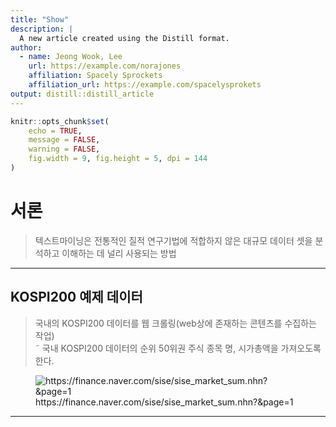 ```yaml
---
title: "Show"
description: |
  A new article created using the Distill format.
author:
  - name: Jeong Wook, Lee
    url: https://example.com/norajones
    affiliation: Spacely Sprockets
    affiliation_url: https://example.com/spacelysprokets
output: distill::distill_article
---
```



```r
knitr::opts_chunk$set(
	echo = TRUE,
	message = FALSE,
	warning = FALSE,
	fig.width = 9, fig.height = 5, dpi = 144
)
```

# 서론 

> 텍스트마이닝은 전통적인 질적 연구기법에 적합하지 않은 대규모 데이터 셋을 분석하고 이해하는 데 널리 사용되는 방법

---

## KOSPI200 예제 데이터 

> 국내의 KOSPI200 데이터를 웹 크롤링(web상에 존재하는 콘텐츠를 수집하는 작업)  
˜
국내 KOSPI200 데이터의 순위 50위권 주식 종목 명, 시가총액을 가져오도록 한다.

![https://finance.naver.com/sise/sise_market_sum.nhn?&page=1](images/Show/stock.PNG)

---

